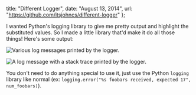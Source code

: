   title: "Different Logger",
  date: "August 13, 2014",
  url: "https://github.com/itsjohncs/different-logger"
};

I wanted Python's logging library to give me pretty output and highlight the substituted values. So I made a little library that'd make it do all those things! Here's some output:

<Image
  src="/images/different-logger-messages.png"
  alt="Various log messages printed by the logger."
  width={500}
  height={300}
/>

<Image
  src="/images/different-logger-exception.png"
  alt="A log message with a stack trace printed by the logger."
  width={500}
  height={300}
/>

You don't need to do anything special to use it, just use the Python `logging` library like normal (ex: `logging.error("%s foobars received, expected 17", num_foobars)`).
